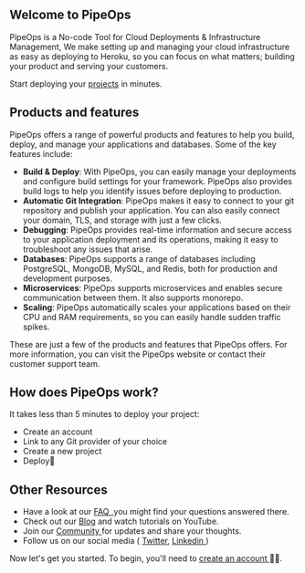 ## Welcome to PipeOps

PipeOps is a No-code Tool for Cloud Deployments & Infrastructure Management, We make setting up and managing your cloud infrastructure as easy as deploying to Heroku, so you can focus on what matters; building your product and serving your customers.

Start deploying your [projects](https://docs.pipeops.io/docs/registration) in minutes.

## Products and features

PipeOps offers a range of powerful products and features to help you build, deploy, and manage your applications and databases. Some of the key features include:

- **Build & Deploy**: With PipeOps, you can easily manage your deployments and configure build settings for your framework. PipeOps also provides build logs to help you identify issues before deploying to production.
- **Automatic Git Integration**: PipeOps makes it easy to connect to your git repository and publish your application. You can also easily connect your domain, TLS, and storage with just a few clicks.
- **Debugging**: PipeOps provides real-time information and secure access to your application deployment and its operations, making it easy to troubleshoot any issues that arise.
- **Databases**: PipeOps supports a range of databases including PostgreSQL, MongoDB, MySQL, and Redis, both for production and development purposes.
- **Microservices**: PipeOps supports microservices and enables secure communication between them. It also supports monorepo.
- **Scaling**: PipeOps automatically scales your applications based on their CPU and RAM requirements, so you can easily handle sudden traffic spikes.

These are just a few of the products and features that PipeOps offers. For more information, you can visit the PipeOps website or contact their customer support team.

## How does PipeOps work?

It takes less than 5 minutes to deploy your project:

- Create an account 
- Link to any Git provider of your choice
- Create a new project
- Deploy🚀

## Other Resources

- Have a look at our [FAQ ](https://pipeops.io/),you might find your questions answered there.
- Check out our [Blog](https://blog.pipeops.io/) and watch tutorials on YouTube.
- Join our [Community ](https://discord.gg/xDFGwDZp)for updates and share your thoughts.
- Follow us on our social media ( [Twitter](https://twitter.com/pipeopshq), [Linkedin ](https://www.linkedin.com/company/pipeops/))

Now let's get you started. To begin, you'll need to [create an account ](https://docs.pipeops.io/docs/quick-setup)👌🏽.